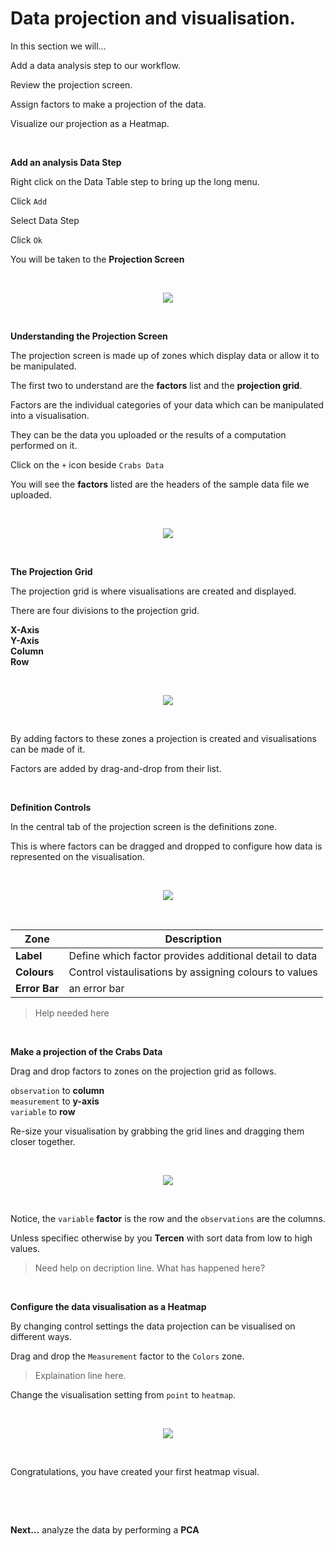 # Data projection and visualisation.

In this section we will...

Add a data analysis step to our workflow.

Review the projection screen.

Assign factors to make a projection of the data.

Visualize our projection as a Heatmap.

\

__Add an analysis Data Step__

Right click on the Data Table step to bring up the long menu.

Click `Add`

Select Data Step

Click `Ok`

You will be taken to the __Projection Screen__

\

<center><img src="images/0701_add_data_step.gif"></center>

\

__Understanding the Projection Screen__

The projection screen is made up of zones which display data or allow it to be manipulated.

The first two to understand are the __factors__ list and the __projection grid__.

Factors are the individual categories of your data which can be manipulated into a visualisation. 

They can be the data you uploaded or the results of a computation performed on it.

Click on the `+` icon beside `Crabs Data`

You will see the __factors__ listed are the headers of the sample data file we uploaded.

\

<center><img src="images/0702_projection_factors.png"></center>

\


__The Projection Grid__

The projection grid is where visualisations are created and displayed.

There are four divisions to the projection grid.

__X-Axis__\
__Y-Axis__\
__Column__\
__Row__\

\

<center><img src="images/0703_projection_grid.png"></center>

\

By adding factors to these zones a projection is created and visualisations can be made of it.

Factors are added by drag-and-drop from their list.

\

__Definition Controls__

In the central tab of the projection screen is the definitions zone.

This is where factors can be dragged and dropped to configure how data is represented on the visualisation.

\

<center><img src="images/0704_projection_definition.png"></center>

\

Zone|Description
------|---
__Label__ |Define which factor provides additional detail to data
__Colours__|Control vistaulisations by assigning colours to values
__Error Bar__|an error bar

> Help needed here

\

__Make a projection of the Crabs Data__

Drag and drop factors to zones on the projection grid as follows.

`observation` to __column__\
`measurement` to __y-axis__\
`variable` to __row__\


Re-size your visualisation by grabbing the grid lines and dragging them closer together.

\

<center><img src="images/0705_create_projection.gif"></center>

\

Notice, the `variable` __factor__ is the row and the `observations` are the columns.

Unless specifiec otherwise by you __Tercen__ with sort data from low to high values.

> Need help on decription line. What has happened here?

\

__Configure the data visualisation as a Heatmap__ 

By changing control settings the data projection can be visualised on different ways.

Drag and drop the `Measurement` factor to the `Colors` zone.

> Explaination line here.

Change the visualisation setting from `point` to `heatmap`. 

\

<center><img src="images/0706_projection_heatmap.gif"></center>

\

Congratulations, you have created your first heatmap visual. 

\

\

__Next...__ analyze the data by performing a __PCA__